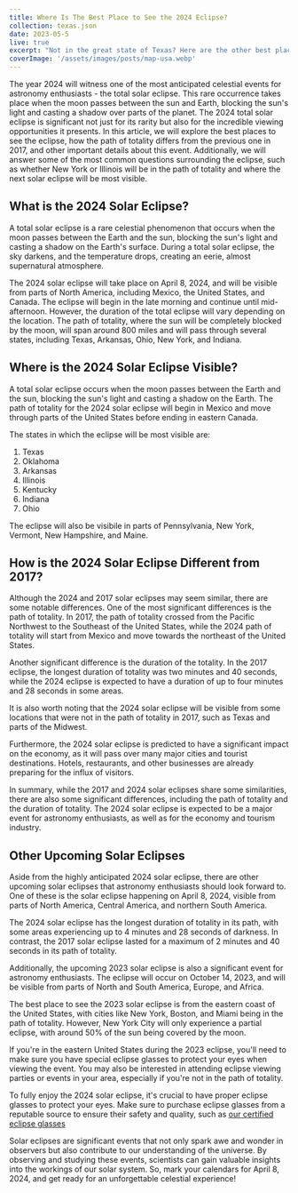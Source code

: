 ```yaml
---
title: Where Is The Best Place to See the 2024 Eclipse?
collection: texas.json
date: 2023-05-5
live: true
excerpt: "Not in the great state of Texas? Here are the other best places to view the 2024 eclipse"
coverImage: '/assets/images/posts/map-usa.webp'
---
```


The year 2024 will witness one of the most anticipated celestial events for astronomy enthusiasts - the total solar eclipse. This rare occurrence takes place when the moon passes between the sun and Earth, blocking the sun's light and casting a shadow over parts of the planet. The 2024 total solar eclipse is significant not just for its rarity but also for the incredible viewing opportunities it presents. In this article, we will explore the best places to see the eclipse, how the path of totality differs from the previous one in 2017, and other important details about this event. Additionally, we will answer some of the most common questions surrounding the eclipse, such as whether New York or Illinois will be in the path of totality and where the next solar eclipse will be most visible.

## What is the 2024 Solar Eclipse?

A total solar eclipse is a rare celestial phenomenon that occurs when the moon passes between the Earth and the sun, blocking the sun's light and casting a shadow on the Earth's surface. During a total solar eclipse, the sky darkens, and the temperature drops, creating an eerie, almost supernatural atmosphere.

The 2024 solar eclipse will take place on April 8, 2024, and will be visible from parts of North America, including Mexico, the United States, and Canada. The eclipse will begin in the late morning and continue until mid-afternoon. However, the duration of the total eclipse will vary depending on the location. The path of totality, where the sun will be completely blocked by the moon, will span around 800 miles and will pass through several states, including Texas, Arkansas, Ohio, New York, and Indiana.

## Where is the 2024 Solar Eclipse Visible?

A total solar eclipse occurs when the moon passes between the Earth and the sun, blocking the sun's light and casting a shadow on the Earth. The path of totality for the 2024 solar eclipse will begin in Mexico and move through parts of the United States before ending in eastern Canada.

The states in which the eclipse will be most visible are: 

<ol>
  <li>Texas</li>
  <li>Oklahoma</li>
  <li>Arkansas</li>
  <li>Illinois</li>
  <li>Kentucky</li>
  <li>Indiana</li>
  <li>Ohio</li>
</ol>

The eclipse will also be visibile in parts of Pennsylvania, New York, Vermont, New Hampshire, and Maine. 

## How is the 2024 Solar Eclipse Different from 2017?

Although the 2024 and 2017 solar eclipses may seem similar, there are some notable differences. One of the most significant differences is the path of totality. In 2017, the path of totality crossed from the Pacific Northwest to the Southeast of the United States, while the 2024 path of totality will start from Mexico and move towards the northeast of the United States.

Another significant difference is the duration of the totality. In the 2017 eclipse, the longest duration of totality was two minutes and 40 seconds, while the 2024 eclipse is expected to have a duration of up to four minutes and 28 seconds in some areas.

It is also worth noting that the 2024 solar eclipse will be visible from some locations that were not in the path of totality in 2017, such as Texas and parts of the Midwest.

Furthermore, the 2024 solar eclipse is predicted to have a significant impact on the economy, as it will pass over many major cities and tourist destinations. Hotels, restaurants, and other businesses are already preparing for the influx of visitors.

In summary, while the 2017 and 2024 solar eclipses share some similarities, there are also some significant differences, including the path of totality and the duration of totality. The 2024 solar eclipse is expected to be a major event for astronomy enthusiasts, as well as for the economy and tourism industry.

## Other Upcoming Solar Eclipses

Aside from the highly anticipated 2024 solar eclipse, there are other upcoming solar eclipses that astronomy enthusiasts should look forward to. One of these is the solar eclipse happening on April 8, 2024, visible from parts of North America, Central America, and northern South America.

The 2024 solar eclipse has the longest duration of totality in its path, with some areas experiencing up to 4 minutes and 28 seconds of darkness. In contrast, the 2017 solar eclipse lasted for a maximum of 2 minutes and 40 seconds in its path of totality.

Additionally, the upcoming 2023 solar eclipse is also a significant event for astronomy enthusiasts. The eclipse will occur on October 14, 2023, and will be visible from parts of North and South America, Europe, and Africa.

The best place to see the 2023 solar eclipse is from the eastern coast of the United States, with cities like New York, Boston, and Miami being in the path of totality. However, New York City will only experience a partial eclipse, with around 50% of the sun being covered by the moon.

If you're in the eastern United States during the 2023 eclipse, you'll need to make sure you have special eclipse glasses to protect your eyes when viewing the event. You may also be interested in attending eclipse viewing parties or events in your area, especially if you're not in the path of totality.

To fully enjoy the 2024 solar eclipse, it's crucial to have proper eclipse glasses to protect your eyes. Make sure to purchase eclipse glasses from a reputable source to ensure their safety and quality, such as [our certified eclipse glasses](https://texaseclipseglasses.com/pricing)

Solar eclipses are significant events that not only spark awe and wonder in observers but also contribute to our understanding of the universe. By observing and studying these events, scientists can gain valuable insights into the workings of our solar system. So, mark your calendars for April 8, 2024, and get ready for an unforgettable celestial experience!